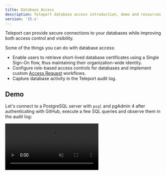 ```yaml
---
title: Database Access
description: Teleport database access introduction, demo and resources.
version: '15.x'
---
```


Teleport can provide secure connections to your databases while improving both
access control and visibility.

Some of the things you can do with database access:

- Enable users to retrieve short-lived database certificates using a Single Sign-On
  flow, thus maintaining their organization-wide identity.
- Configure role-based access controls for databases and implement custom
  [Access Request](/access-controls/access-requests) workflows.
- Capture database activity in the Teleport audit log.

## Demo

Let's connect to a PostgreSQL server with `psql` and pgAdmin 4 after authenticating
with GitHub, execute a few SQL queries and observe them in the audit log:

<video autoPlay loop muted playsInline controls>
  <source src="../../assets/dbaccessdemo-d2b07ea2a0.mp4" type="video/mp4" />

  <source src="../../assets/dbaccessdemo-71558a025e.webm" type="video/webm" />

  Your browser does not support the video tag.
</video>

## Getting started

- [Getting started](/database-access/getting-started): Connect Aurora PostgreSQL in a 10
  minute guide.

## How to connect your database to Teleport

- [Active Directory SQL Server](/database-access/guides/sql-server-ad): Connect Microsoft SQL Server with Active Directory authentication.
- [Active Directory SQL Server with PKINIT](/database-access/guides/sql-server-ad-pkinit): Connect Microsoft SQL Server with Active Directory PKINIT authentication.
- [AWS DynamoDB](/database-access/guides/aws-dynamodb): Connect AWS DynamoDB.
- [AWS OpenSearch](/database-access/guides/aws-opensearch): Connect AWS OpenSearch.
- [AWS ElastiCache & MemoryDB](/database-access/guides/redis-aws): Connect AWS ElastiCache or AWS MemoryDB for Redis database.
- [AWS RDS & Aurora](/database-access/guides/rds): Connect AWS RDS or Aurora PostgreSQL, MariaDB or MySQL database.
- [AWS RDS Proxy for MariaDB/MySQL](/database-access/guides/rds-proxy-mysql): Connect AWS RDS Proxy instances to Teleport.
- [AWS RDS Proxy for PostgreSQL](/database-access/guides/rds-proxy-postgres): Connect AWS RDS Proxy instances to Teleport.
- [AWS RDS Proxy for SQL Server](/database-access/guides/rds-proxy-sqlserver): Connect AWS RDS Proxy instances to Teleport.
- [AWS Redshift](/database-access/guides/postgres-redshift): Connect AWS Redshift database.
- [AWS Redshift Serverless](/database-access/guides/redshift-serverless): Connect to AWS Redshift serverless.
- [AWS Keyspaces (Apache Cassandra)](/database-access/guides/aws-cassandra-keyspaces): Connect to an AWS Keyspaces database.
- [Azure PostgreSQL & MySQL](/database-access/guides/azure-postgres-mysql): Connect Azure PostgreSQL or MySQL.
- [Azure Cache for Redis](/database-access/guides/azure-redis): Connect Azure Cache for Redis.
- [Azure SQL Server](/database-access/guides/azure-sql-server-ad): Connect Azure SQL Server with Azure Active Directory authentication.
- [GCP Cloud SQL MySQL](/database-access/guides/mysql-cloudsql): Connect GCP Cloud SQL MySQL database.
- [GCP Cloud SQL PostgreSQL](/database-access/guides/postgres-cloudsql): Connect GCP Cloud SQL PostgreSQL database.
- [MongoDB Atlas](/database-access/guides/mongodb-atlas): Connect MongoDB Atlas cluster.
- [Self-Hosted ClickHouse](/database-access/guides/clickhouse-self-hosted): Connect self-hosted ClickHouse database.
- [Self-hosted CockroachDB](/database-access/guides/cockroachdb-self-hosted): Connect self-hosted CockroachDB database.
- [Self-hosted Elasticsearch](/database-access/guides/elastic)
- [Self-hosted MongoDB](/database-access/guides/mongodb-self-hosted): Connect self-hosted MongoDB database.
- [Self-hosted MySQL & MariaDB](/database-access/guides/mysql-self-hosted): Connect self-hosted MySQL or MariaDB database.
- [Self-hosted PostgreSQL](/database-access/guides/postgres-self-hosted): Connect self-hosted PostgreSQL database.
- [Self-hosted Redis Cluster](/database-access/guides/redis-cluster): Connect a self-hosted Redis Cluster.
- [Self-hosted Redis](/database-access/guides/redis): Connect self-hosted Redis.
- [Self-Hosted Cassandra & ScyllaDB](/database-access/guides/cassandra-self-hosted): Connect self-hosted Cassandra or ScyllaDB.
- [Self-Hosted Oracle](/database-access/guides/oracle-self-hosted): Connect self-hosted Oracle database.
- [Snowflake](/database-access/guides/snowflake): Connect Snowflake.

## Other guides

- [GUI clients](/connect-your-client/gui-clients): Configure database graphical clients.
- [Dynamic Registration](/database-access/guides/dynamic-registration): Register/unregister databases without restarting Teleport.
- [High Availability](/database-access/guides/ha): Deploy database access in HA configuration.
- [AWS Auto-Discovery](/database-access/guides/aws-discovery): Configure Teleport to discover for AWS-hosted databases.
- [AWS Cross-Account Access](/database-access/guides/aws-cross-account): Connect AWS databases in external AWS accounts.

## Resources

To learn more about configuring role-based access control for database access,
check out the [RBAC](/database-access/rbac) section.

The [Architecture](/database-access/architecture) section provides a more in-depth look at
Teleport Database Service internals such as networking and security.

See [Reference](/database-access/reference) for an overview of
database access-related configuration and CLI commands.

If you hit any issues, check out the [Troubleshooting
documentation](/database-access/troubleshooting) for common problems and solutions.

## FAQ

Finally, check out [Frequently Asked Questions](/database-access/faq).
